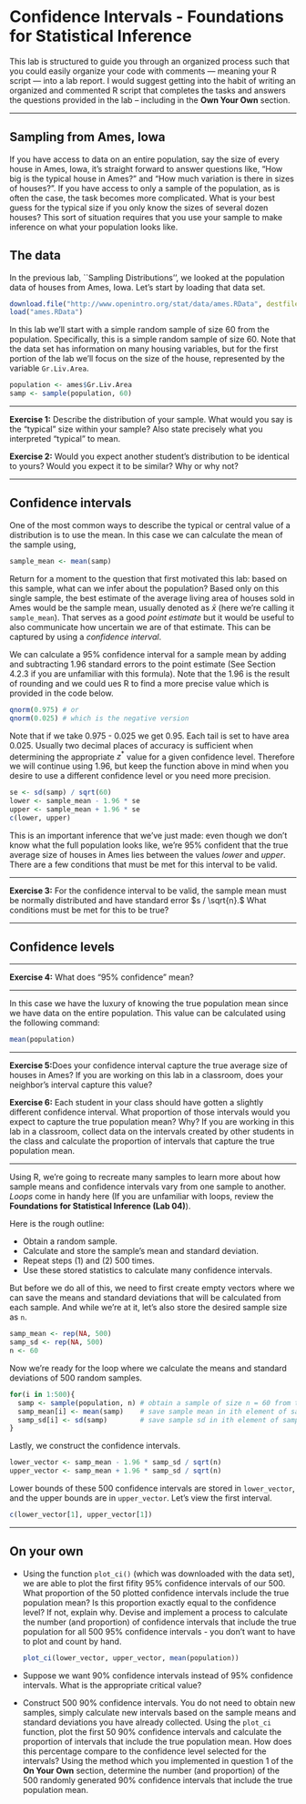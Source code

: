 # Confidence Intervals - Foundations for Statistical Inference

This lab is structured to guide you through an organized process such that you could easily organize your code with comments --- meaning your R script --- into a lab report. I would suggest getting into the habit of writing an organized and commented R script that completes the tasks and answers the questions provided in the lab -- including in the **Own Your Own** section.

***

## Sampling from Ames, Iowa

If you have access to data on an entire population, say the size of every
house in Ames, Iowa, it's straight forward to answer questions like, "How big
is the typical house in Ames?" and "How much variation is there in sizes of
houses?". If you have access to only a sample of the population, as is often
the case, the task becomes more complicated. What is your best guess for the
typical size if you only know the sizes of several dozen houses? This sort of
situation requires that you use your sample to make inference on what your
population looks like.

## The data

In the previous lab, ``Sampling Distributions'', we looked at the population data
of houses from Ames, Iowa. Let's start by loading that data set.

```r
download.file("http://www.openintro.org/stat/data/ames.RData", destfile = "ames.RData")
load("ames.RData")
```

In this lab we'll start with a simple random sample of size 60 from the
population. Specifically, this is a simple random sample of size 60. Note that
the data set has information on many housing variables, but for the first
portion of the lab we'll focus on the size of the house, represented by the
variable `Gr.Liv.Area`.

```r
population <- ames$Gr.Liv.Area
samp <- sample(population, 60)
```

---

**Exercise 1:** Describe the distribution of your sample. What would you say is the "typical" size within your sample? Also state precisely what you interpreted "typical" to mean.

**Exercise 2:** Would you expect another student's distribution to be identical to yours? Would you expect it to be similar? Why or why not?

---

## Confidence intervals

One of the most common ways to describe the typical or central value of a
distribution is to use the mean. In this case we can calculate the mean of the
sample using,

```r
sample_mean <- mean(samp)
```

Return for a moment to the question that first motivated this lab: based on
this sample, what can we infer about the population? Based only on this single
sample, the best estimate of the average living area of houses sold in Ames
would be the sample mean, usually denoted as $\bar{x}$ (here we're calling it
`sample_mean`). That serves as a good *point estimate* but it would be useful
to also communicate how uncertain we are of that estimate. This can be
captured by using a *confidence interval*.

We can calculate a 95% confidence interval for a sample mean by adding and
subtracting 1.96 standard errors to the point estimate (See Section 4.2.3 if
you are unfamiliar with this formula). Note that the 1.96 is the result of rounding and we could ues R to find a more precise value which is provided in the code below.

```r
qnorm(0.975) # or
qnorm(0.025) # which is the negative version
```

Note that if we take 0.975 - 0.025 we get 0.95. Each tail is set to have area 0.025. Usually two decimal places of accuracy is sufficient when determining the appropriate $z^*$ value for a given confidence level. Therefore we will continue using 1.96, but keep the function above in mind when you desire to use a different confidence level or you need more precision.

```r
se <- sd(samp) / sqrt(60)
lower <- sample_mean - 1.96 * se
upper <- sample_mean + 1.96 * se
c(lower, upper)
```

This is an important inference that we've just made: even though we don't know
what the full population looks like, we're 95% confident that the true
average size of houses in Ames lies between the values *lower* and *upper*.
There are a few conditions that must be met for this interval to be valid.

---

**Exercise 3:** For the confidence interval to be valid, the sample mean must be normally distributed and have standard error $s / \sqrt{n}.$ What conditions must be met for this to be true?

---

## Confidence levels

---

**Exercise 4:** What does "95% confidence" mean?

---

In this case we have the luxury of knowing the true population mean since we
have data on the entire population. This value can be calculated using the
following command:

```r
mean(population)
```

---

**Exercise 5:**Does your confidence interval capture the true average size of houses in Ames? If you are working on this lab in a classroom, does your neighbor's interval capture this value?

**Exercise 6:** Each student in your class should have gotten a slightly different confidence interval. What proportion of those intervals would you expect to capture the true population mean? Why? If you are working in this lab in a classroom, collect data on the intervals created by other students in the class and calculate the proportion of intervals that capture the true population mean.

---

Using R, we're going to recreate many samples to learn more about how sample means and confidence intervals vary from one sample to another. *Loops* come in handy here (If you are unfamiliar with loops, review the **Foundations for Statistical Inference (Lab 04)**).

Here is the rough outline:

-   Obtain a random sample.
-   Calculate and store the sample's mean and standard deviation.
-   Repeat steps (1) and (2) 500 times.
-   Use these stored statistics to calculate many confidence intervals.


But before we do all of this, we need to first create empty vectors where we can save the means and standard deviations that will be calculated from each sample. And while we're at it, let's also store the desired sample size as `n`.

```r
samp_mean <- rep(NA, 500)
samp_sd <- rep(NA, 500)
n <- 60
```

Now we're ready for the loop where we calculate the means and standard deviations of 500 random samples.

```r
for(i in 1:500){
  samp <- sample(population, n) # obtain a sample of size n = 60 from the population
  samp_mean[i] <- mean(samp)    # save sample mean in ith element of samp_mean
  samp_sd[i] <- sd(samp)        # save sample sd in ith element of samp_sd
}
```

Lastly, we construct the confidence intervals.

```r
lower_vector <- samp_mean - 1.96 * samp_sd / sqrt(n)
upper_vector <- samp_mean + 1.96 * samp_sd / sqrt(n)
```

Lower bounds of these 500 confidence intervals are stored in `lower_vector`,
and the upper bounds are in `upper_vector`. Let's view the first interval.

```r
c(lower_vector[1], upper_vector[1])
```

* * *

## On your own

-   Using the function `plot_ci()` (which was downloaded with the data set), we are able to plot the first fifity 95% confidence intervals of our 500. What proportion of the 50 plotted confidence intervals include the true population mean? Is this proportion exactly equal to the confidence level? If not, explain why. Devise and implement a process to calculate the number (and proportion) of confidence intervals that include the true population for all 500 95% confidence intervals - you don't want to have to plot and count by hand.  

    ```r
    plot_ci(lower_vector, upper_vector, mean(population))
    ```

-   Suppose we want 90% confidence intervals instead of 95% confidence intervals. What is
    the appropriate critical value?

-   Construct 500 90% confidence intervals. You do not need to obtain new samples, simply calculate new intervals based on the sample means and standard deviations you have already collected. Using the `plot_ci` function, plot the first 50 90% confidence intervals and calculate the proportion of intervals that include the true population mean. How does this percentage compare to the confidence level selected for the intervals? Using the method which you implemented in question 1 of the **On Your Own** section, determine the number (and proportion) of the 500 randomly generated 90% confidence intervals that include the true population mean.
